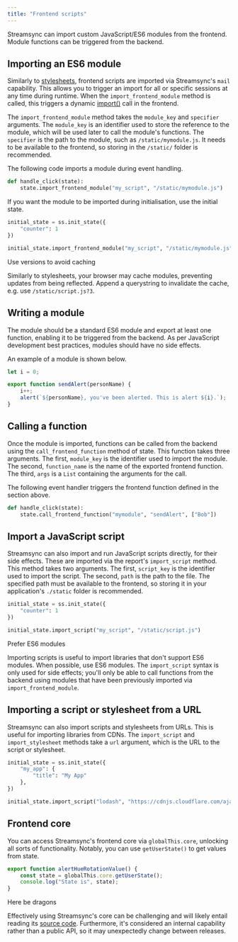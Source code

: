 ```yaml
---
title: "Frontend scripts"
---
```


Streamsync can import custom JavaScript/ES6 modules from the frontend. Module functions can be triggered from the backend.

## Importing an ES6 module

Similarly to [stylesheets](/stylesheets), frontend scripts are imported via Streamsync's `mail` capability. This allows you to trigger an import for all or specific sessions at any time during runtime. When the `import_frontend_module` method is called, this triggers a dynamic [import()](https://developer.mozilla.org/en-US/docs/Web/JavaScript/Reference/Operators/import) call in the frontend.

The `import_frontend_module` method takes the `module_key` and `specifier` arguments. The `module_key` is an identifier used to store the reference to the module, which will be used later to call the module's functions. The `specifier` is the path to the module, such as `/static/mymodule.js`. It needs to be available to the frontend, so storing in the `/static/` folder is recommended.

The following code imports a module during event handling.

```py
def handle_click(state):
    state.import_frontend_module("my_script", "/static/mymodule.js")
```

If you want the module to be imported during initialisation, use the initial state.

```py
initial_state = ss.init_state({
    "counter": 1
})

initial_state.import_frontend_module("my_script", "/static/mymodule.js")
```

<Note> 
Use versions to avoid caching

Similarly to stylesheets, your browser may cache modules, preventing updates from being reflected. Append a querystring to invalidate the cache, e.g. use `/static/script.js?3`. 
</Note>

## Writing a module

The module should be a standard ES6 module and export at least one function, enabling it to be triggered from the backend. As per JavaScript development best practices, modules should have no side effects.

An example of a module is shown below.

```js
let i = 0;

export function sendAlert(personName) {
    i++;
    alert(`${personName}, you've been alerted. This is alert ${i}.`);
}
```

## Calling a function

Once the module is imported, functions can be called from the backend using the `call_frontend_function` method of state. This function takes three arguments. The first, `module_key` is the identifier used to import the module. The second, `function_name` is the name of the exported frontend function. The third, `args` is a `List` containing the arguments for the call. 

The following event handler triggers the frontend function defined in the section above.

```py
def handle_click(state):
    state.call_frontend_function("mymodule", "sendAlert", ["Bob"])
```

## Import a JavaScript script

Streamsync can also import and run JavaScript scripts directly, for their side effects. These are imported via the report's `import_script` method. This method takes two arguments. The first, `script_key` is the identifier used to import the script. The second, `path` is the path to the file. The specified path must be available to the frontend, so storing it in your application's `./static` folder is recommended.

```py
initial_state = ss.init_state({
    "counter": 1
})

initial_state.import_script("my_script", "/static/script.js")
```

<Warning> 
Prefer ES6 modules

Importing scripts is useful to import libraries that don't support ES6 modules. When possible, use ES6 modules. The `import_script` syntax is only used for side effects; you'll only be able to call functions from the backend using modules that have been previously imported via `import_frontend_module`.  
</Warning>

## Importing a script or stylesheet from a URL

Streamsync can also import scripts and stylesheets from URLs. This is useful for importing libraries from CDNs. The `import_script` and `import_stylesheet` methods take a `url` argument, which is the URL to the script or stylesheet.

```python
initial_state = ss.init_state({
    "my_app": {
        "title": "My App"
    },
})

initial_state.import_script("lodash", "https://cdnjs.cloudflare.com/ajax/libs/lodash.js/4.17.21/lodash.js")
```

## Frontend core

You can access Streamsync's frontend core via `globalThis.core`, unlocking all sorts of functionality. Notably, you can use `getUserState()` to get values from state.

```js
export function alertHueRotationValue() {
    const state = globalThis.core.getUserState();
    console.log("State is", state);
}
```

<Warning> 
Here be dragons

Effectively using Streamsync's core can be challenging and will likely entail reading its [source code](https://github.com/streamsync-cloud/streamsync/blob/master/ui/src/core/index.ts). Furthermore, it's considered an internal capability rather than a public API, so it may unexpectedly change between releases.
</Warning>